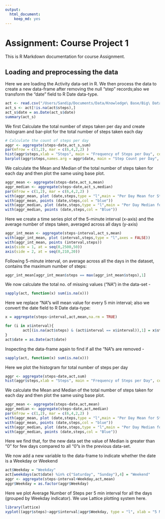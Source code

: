 ```yaml
---
output: 
  html_document: 
    keep_md: yes
---
```

Assignment: Course Project 1
============================

This is R Markdown documentation for course Assignment.

## Loading and preprocessing the data

Here we are loading the Activity data-set in R. We then process the data to create a new data-frame after removing the null "step" records;also we transform the "date" field to R Date data-type.

```r
act <- read.csv("/Users/Sandip/Documents/Data/Knowledge\ Base/Big\ Data/R\ Programming/Assignment_Data/activity.csv", header = TRUE, na.strings = "NA")
act_s <- act[!is.na(act$steps),]
act_s$date = as.Date(act_s$date)
summary(act_s)
```

We first Calculate the total number of steps taken per day and create histogram and bar-plot for the total number of steps taken each day

```r
# Calculate the count of steps per day
aggr <- aggregate(steps~date,act_s,sum)
par(mfrow = c(1,2), mar = c(6,4,2,2) )
hist(aggr$steps,xlab = "Steps", main = "Frequency of Steps per Day", col = "red",breaks = 53)
barplot(aggr$steps,names.arg = aggr$date, main = "Step Count per Day", xlab = "Date", ylab = "Steps Count")
```


We calculate the Mean and Median of the total number of steps taken for each day and then plot the same using base plot.

```r
aggr_mean <- aggregate(steps~date,act_s,mean)
aggr_median <- aggregate(steps~date,act_s,median)
par(mfrow = c(1,2), mar = c(6,4,2,2) )
with(aggr_mean, plot (date,steps,type = "l",main = "Per Day Mean for Steps", xlab = "Date", ylab = "Mean"))
with(aggr_mean, points (date,steps,col = "blue"))
with(aggr_median, plot (date,steps,type = "l",main = "Per Day Median for Steps", xlab = "Date", ylab = "Median"))
with(aggr_median, points (date,steps,col = "Blue"))
```

Here we create a time series plot of the 5-minute interval (x-axis) and the average number of steps taken, averaged across all days (y-axis)

```r
aggr_int_mean <- aggregate(steps~interval,act_s,mean)
with(aggr_int_mean, plot (interval,steps,type = "l",axes = FALSE))
with(aggr_int_mean, points (interval,steps))
axis(side = 1, at = seq(0,2500,50))
axis(side = 2, at = seq(0,210,20))
```


Following 5-minute interval, on average across all the days in the dataset, contains the maximum number of steps:

```r
aggr_int_mean[aggr_int_mean$steps == max(aggr_int_mean$steps),1]
```


We now calculate the total no. of missing values ("NA") in the data-set -
```r
sapply(act, function(x) sum(is.na(x)))
```

Here we replace "NA"s will mean value for every 5 min interval; also we convert the date field to R Date data-type:

```r
x = aggregate(steps~interval,act,mean,na.rm = TRUE)

for (i in x$interval){
        act[(is.na(act$steps) & (act$interval == x$interval)),1] = x$steps
}
act$date = as.Date(act$date)
```

Inspecting the data-frame again to find if all the "NA"s are removed -

```r
sapply(act, function(x) sum(is.na(x)))
```

Here we plot the histogram for total number of steps per day
```r
aggr <- aggregate(steps~date,act,sum)
hist(aggr$steps,xlab = "Steps", main = "Frequency of Steps per Day", col = "red",breaks = 60)
```

We calculate the Mean and Median of the total number of steps taken for each day and then plot the same using base plot.

```r
aggr_mean <- aggregate(steps~date,act,mean)
aggr_median <- aggregate(steps~date,act,median)
par(mfrow = c(1,2), mar = c(6,4,2,2) )
with(aggr_mean, plot (date,steps,type = "l",main = "Per Day Mean for Steps", xlab = "Date", ylab = "Mean"))
with(aggr_mean, points (date,steps,col = "blue"))
with(aggr_median, plot (date,steps,type = "l",main = "Per Day Median for Steps", xlab = "Date", ylab = "Median"))
with(aggr_median, points (date,steps,col = "Blue"))
```
Here we find that, for the new data set the value of Median is greater than "0" for few days compared to all "0"s in the previous data-set.


We now add a new variable to the data-frame to indicate whether the date is a Weekday or Weekend
```r
act$Weekday = "Weekday"
act[weekdays(act$date) %in% c("Saturday", "Sunday"),4] = "Weekend"
aggr <- aggregate(steps~interval+Weekday,act,mean)
aggr$Weekday = as.factor(aggr$Weekday)
```

Here we plot Average Number of Steps per 5 min interval for all the days (grouped by Weekday indicator). We use Lattice plotting system here.

```r
library(lattice)
xyplot((aggr$steps)~aggr$interval|aggr$Weekday, type = "l", xlab = "5 Min Interval", ylab = "Average Steps", layout = c(1,2))
```

